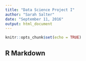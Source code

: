 ```yaml
---
title: "Data Science Project I"
author: "Sarah Salter"
date: "September 11, 2016"
output: html_document
---
```


```r
knitr::opts_chunk$set(echo = TRUE)
```

## R Markdown
